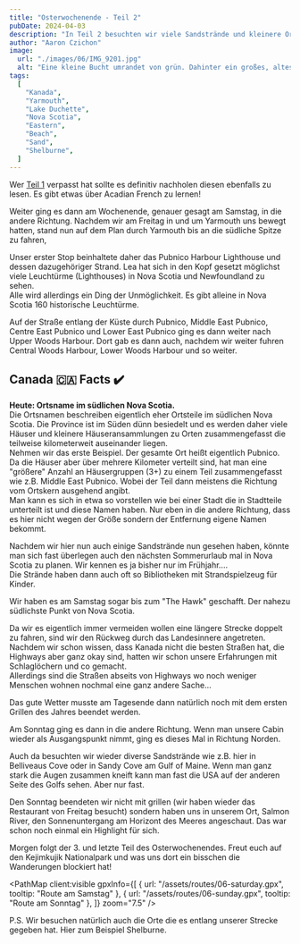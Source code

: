 ```yaml
---
title: "Osterwochenende - Teil 2"
pubDate: 2024-04-03
description: "In Teil 2 besuchten wir viele Sandstrände und kleinere Orte."
author: "Aaron Czichon"
image:
  url: "./images/06/IMG_9201.jpg"
  alt: "Eine kleine Bucht umrandet von grün. Dahinter ein großes, altes Landhaus aus grauem Holz mit weißen Fenstern und roten Rahmen und Fensterläden."
tags:
  [
    "Kanada",
    "Yarmouth",
    "Lake Duchette",
    "Nova Scotia",
    "Eastern",
    "Beach",
    "Sand",
    "Shelburne",
  ]
---
```



Wer [Teil 1](https://canada.aaronczichon.de/blog/05-good-friday/) verpasst hat sollte es definitiv nachholen diesen ebenfalls zu lesen. Es gibt etwas über Acadian French zu lernen!

Weiter ging es dann am Wochenende, genauer gesagt am Samstag, in die andere Richtung. Nachdem wir am Freitag in und um Yarmouth uns bewegt hatten, stand nun auf dem Plan durch Yarmouth bis an die südliche Spitze zu fahren,

Unser erster Stop beinhaltete daher das Pubnico Harbour Lighthouse und dessen dazugehöriger Strand. Lea hat sich in den Kopf gesetzt möglichst viele Leuchtürme (Lighthouses) in Nova Scotia und Newfoundland zu sehen.  
Alle wird allerdings ein Ding der Unmöglichkeit. Es gibt alleine in Nova Scotia 160 historische Leuchtürme.

Auf der Straße entlang der Küste durch Pubnico, Middle East Pubnico, Centre East Pubnico und Lower East Pubnico ging es dann weiter nach Upper Woods Harbour. Dort gab es dann auch, nachdem wir weiter fuhren Central Woods Harbour, Lower Woods Harbour und so weiter.

<DirectusImage assetId="4bbcfaf7-41a9-4a11-b727-c9f4807bfdd5" />

<DirectusImage assetId="51a9e488-9a28-4e3b-8c51-a143da8713fd" />

## Canada 🇨🇦 Facts ✔️

**Heute: Ortsname im südlichen Nova Scotia.**  
Die Ortsnamen beschreiben eigentlich eher Ortsteile im südlichen Nova Scotia. Die Province ist im Süden dünn besiedelt und es werden daher viele Häuser und kleinere Häuseransammlungen zu Orten zusammengefasst die teilweise kilometerweit auseinander liegen.  
Nehmen wir das erste Beispiel. Der gesamte Ort heißt eigentlich Pubnico. Da die Häuser aber über mehrere Kilometer verteilt sind, hat man eine "größere" Anzahl an Häusergruppen (3+) zu einem Teil zusammengefasst wie z.B. Middle East Pubnico. Wobei der Teil dann meistens die Richtung vom Ortskern ausgehend angibt.  
Man kann es sich in etwa so vorstellen wie bei einer Stadt die in Stadtteile unterteilt ist und diese Namen haben. Nur eben in die andere Richtung, dass es hier nicht wegen der Größe sondern der Entfernung eigene Namen bekommt.

<DirectusImage assetId="b36a4974-a2dd-43b0-ba70-128081b31e00" />

Nachdem wir hier nun auch einige Sandstrände nun gesehen haben, könnte man sich fast überlegen auch den nächsten Sommerurlaub mal in Nova Scotia zu planen. Wir kennen es ja bisher nur im Frühjahr....  
Die Strände haben dann auch oft so Bibliotheken mit Strandspielzeug für Kinder.

<DirectusImage assetId="60f8ef5b-9063-4c90-8c73-30028cedb59b" />

<DirectusImage assetId="f6e0f4b5-d008-481f-a74e-add3bee537d2" />

<DirectusImage assetId="80796d35-02b0-4e30-aa98-d1ffa319baa2" />

<DirectusImage assetId="137d40b1-579d-4283-ba89-9eb766a72485" />

Wir haben es am Samstag sogar bis zum "The Hawk" geschafft. Der nahezu südlichste Punkt von Nova Scotia.

Da wir es eigentlich immer vermeiden wollen eine längere Strecke doppelt zu fahren, sind wir den Rückweg durch das Landesinnere angetreten.  
Nachdem wir schon wissen, dass Kanada nicht die besten Straßen hat, die Highways aber ganz okay sind, hatten wir schon unsere Erfahrungen mit Schlaglöchern und co gemacht.  
Allerdings sind die Straßen abseits von Highways wo noch weniger Menschen wohnen nochmal eine ganz andere Sache...

<DirectusImage assetId="096a60c5-839c-4246-b3d2-2f9ddd38bdd6" />

Das gute Wetter musste am Tagesende dann natürlich noch mit dem ersten Grillen des Jahres beendet werden.

<DirectusImage assetId="9bb677e8-40e5-40ab-a45b-1203a8ae7876" />

Am Sonntag ging es dann in die andere Richtung. Wenn man unsere Cabin wieder als Ausgangspunkt nimmt, ging es dieses Mal in Richtung Norden.

Auch da besuchten wir wieder diverse Sandstrände wie z.B. hier in Belliveaus Cove oder in Sandy Cove am Gulf of Maine. Wenn man ganz stark die Augen zusammen kneift kann man fast die USA auf der anderen Seite des Golfs sehen. Aber nur fast.

<DirectusImage assetId="28a44861-4e19-4e30-94ce-6af668898765" />

Den Sonntag beendeten wir nicht mit grillen (wir haben wieder das Restaurant von Freitag besucht) sondern haben uns in unserem Ort, Salmon River, den Sonnenuntergang am Horizont des Meeres angeschaut. Das war schon noch einmal ein Highlight für sich.

<DirectusImage assetId="a690b54d-23ae-4f48-a41a-6e4c3c6748cb" />

Morgen folgt der 3. und letzte Teil des Osterwochenendes. Freut euch auf den Kejimkujik Nationalpark und was uns dort ein bisschen die Wanderungen blockiert hat!

<PathMap
  client:visible
  gpxInfo={[
    { url: "/assets/routes/06-saturday.gpx", tooltip: "Route am Samstag" },
    { url: "/assets/routes/06-sunday.gpx", tooltip: "Route am Sonntag" },
  ]}
  zoom="7.5"
/>

P.S. Wir besuchen natürlich auch die Orte die es entlang unserer Strecke gegeben hat. Hier zum Beispiel Shelburne.

<DirectusImage assetId="4d5de3cb-a2a3-4c81-8621-cdb8ed070638" />

<DirectusImage assetId="63ce872d-203a-46ad-8058-6d39b0e2cc65" />

<DirectusImage assetId="3dc1d523-5565-4266-b202-4c007206fdd4" />
